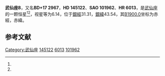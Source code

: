 {{Starbox begin
| name = 武仙座8
}}
{{Starbox observe
| epoch = [[J2000.0|J2000.0]]
| constell = [[武仙座|武仙座]]<ref name=SIMBAD>{{cite web
 | url=http://simbad.u-strasbg.fr/simbad/sim-id?Ident=HR+6013
 | title=Pulsating variable Star
 | publisher=Centre de Données astronomiques de Strasbourg
 | work=SIMBAD
 | accessdate=2012-07-13
 | archive-date=2016-03-18
 | archive-url=https://web.archive.org/web/20160318213913/http://simbad.u-strasbg.fr/simbad/sim-id?Ident=HR+6013
 | dead-url=no
 }}</ref><ref name=DATA>{{cite web
 | url=http://vizier.u-strasbg.fr/viz-bin/VizieR-5?-out.add=.&-source=5050&-corr=PK=HR&-out.max=9999&HR=6013
 | title =VizieR Detailed Page
 | accessdate=2012-07-13}}</ref>
| 星官 = 
| ra = {{RA|16|8|46.6}}<ref name=SIMBAD /><ref name=DATA />
| dec = {{DEC|+17|12|21}}<ref name=SIMBAD /><ref name=DATA />
| appmag_v = 6.14<ref name=SIMBAD /><ref name=DATA />
}}
{{Starbox character
| class = A0Vnn<ref name=SIMBAD /><ref name=DATA />
| b-v = 0<ref name=SIMBAD /><ref name=DATA />
| u-b = -0.07<ref name=SIMBAD /><ref name=DATA />
| r-i = <ref name=SIMBAD /><ref name=DATA />
| variable = 
}}
{{Starbox astrometry
| radial_v = -0.07
| prop_mo_ra = -17
| parallax = 
| p_error = 
}}
{{Starbox catalog
| names =BD+17 2967，[[SAO星表|SAO]] 101962，[[HD星表|HD]] 145122，[[HR星表|HR]] 6013}}
{{Starbox reference |Simbad=HR+6013}}
{{Starbox end}}

'''武仙座8'''，又名'''BD+17 2967'''，'''HD 145122'''、'''SAO 101962'''、'''HR 6013'''，是[[武仙座|武仙座]]的一颗恒星<ref name=SIMBAD /><ref name=DATA />，视星等为6.14，位于[[銀道座標系|銀經]]31.31，[[銀道座標系|銀緯]]43.54，其[[B1900.0|B1900.0]]坐标为赤經{{RA|16|4|16.1}}，赤緯{{DEC|+17|43.54|16}}。

== 参考文献 ==
{{reflist}}

{{star-stub}}

{{武仙座恒星}}
[[Category:武仙座|Category:武仙座]]
[[Category:HD和HDE天體|145122]]
[[Category:HR天體|6013]]
[[Category:SAO天體|101962]]